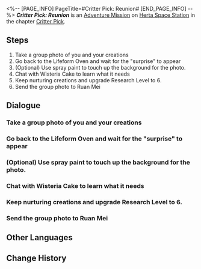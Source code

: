 <%-- [PAGE_INFO]
PageTitle=#Critter Pick: Reunion#
[END_PAGE_INFO] --%>
{{Stub|Dialogue.}}
{{Mission Infobox
|id            = 8016203
|title         = 
|image         = <!--Mission Critter Pick Reunion.png-->
|type          = Adventure
|event_name    = 
|chapter       = Critter Pick
|requirements  = [[Trailblaze Continuance]] ''[[When the Stars of Ingenuity Shine]]'' completed
|summary       = <!--official mission summary from Fate's Atlas-->
|characters    = Trailblazer
|startLocation = [[Herta Space Station]] - [[Seclusion Zone]]
|world         = Herta Space Station
|area          = Seclusion Zone
|prev          = 
|next          = 
|rewards       = Trailblaze EXP*100; Stellar Jade*20; Traveler's Guide*3; Lost Crystal*2; Recipe: Delicious Bean Cake*1 { text = Recipe: Delicious Bean Cake }; Credit*20,000
}}
'''''Critter Pick: Reunion''''' is an [[Adventure Mission]] on [[Herta Space Station]] in the chapter [[Critter Pick]].

==Steps==
# Take a group photo of you and your creations
# Go back to the Lifeform Oven and wait for the "surprise" to appear
# (Optional) Use spray paint to touch up the background for the photo.
# Chat with Wisteria Cake to learn what it needs
# Keep nurturing creations and upgrade Research Level to 6.
# Send the group photo to Ruan Mei

<!--
==Gameplay Notes==

--><!--
==Trial Character==

-->
==Dialogue==
{{Stub Dialogue}}
{{Dialogue End}}

===Take a group photo of you and your creations===
{{Mission Description|type=adventure|location=Seclusion Zone|update|Wanting to see Ruan Mei. Wanting to convey their longing to her. Wanting her to remember them... These are the wishes of all her creations. Now's the time &mdash; while they're all clustered around you &mdash; to take the big group photo.}}
{{Dialogue Start}}
:{{tx}}
{{Dialogue End}}

===Go back to the Lifeform Oven and wait for the "surprise" to appear===
{{Mission Description|type=adventure|location=Seclusion Zone|update|Asta tells you that there's a "surprise" waiting over for you at the Helper Robot. You decide to head over and see who &mdash; or what &mdash; is awaits you...}}
{{Dialogue Start}}
:{{tx}}
{{Dialogue End}}

===(Optional) Use spray paint to touch up the background for the photo.===
{{Mission Description|type=adventure|location=Seclusion Zone|update|If taking group photos is boring, you can use some of these rad graffiti patterns. Maybe it'll end up having the unexpected effect of stealing the limelight and bringing joy to everyone...}}
{{Dialogue Start}}
:{{tx}}
{{Dialogue End}}

===Chat with Wisteria Cake to learn what it needs===
{{Mission Description|type=adventure|location=Seclusion Zone|update|Wisteria Cake still has other things that it wants to bother you with, a constant stream of never-ending demands that reminds you of its lookalike, Herta. Whatever, for the sake of these poor creations....<br />Don't tell me this little one is going to try and build its own mini Simulated Universe.}}
{{Dialogue Start}}
:{{tx}}
{{Dialogue End}}

===Keep nurturing creations and upgrade Research Level to 6.===
{{Mission Description|type=adventure|location=Seclusion Zone|update|The creations that look very similar to Herta and Ruan Mei come to seek out your help. They hope you can keep on nurturing creations and speed up the research process to satisfy their curiosity.<br />The creations don't have to go to work like the researchers do, so you really have no idea why they want to perform research as well. Isn't it better to laze around?}}
{{Dialogue Start}}
:{{tx}}
{{Dialogue End}}

===Send the group photo to Ruan Mei===
{{Mission Description|type=adventure|location=Seclusion Zone|update|The group photo has been taken, and you prepare to send it off to Ruan Mei. Who knows what she'll think of it...}}
{{Dialogue Start}}
:{{tx}}
{{Dialogue End}}

==Other Languages==
{{Other Languages
|en   = Critter Pick: Reunion
|zhs  = 异宠拾遗：团聚
|zht  = 異寵拾遺：團聚
|ja   = わくわくワンダーペット：団らん
|ko   = 이색 펫 연구: 단란
|es   = Búsqueda de mascotas exóticas: reunión
|fr   = Chasse aux créatures insolites&nbsp;: Réunion
|ru   = Охота на экзотических питомцев: Воссоединение
|th   = รวบรวมสิ่งมีชีวิตสุดแปลก: อยู่ร่วมกัน
|vi   = Góp Nhặt Thú Cưng: Tụ Họp
|de   = Exotische Haustiersammlung: Vereinigung
|id   = Budi Daya Makhluk Eksotis: Bersatu
|pt   = Escolha de Criaturas: Reunião
}}

==Change History==
{{Change History|1.6}}
